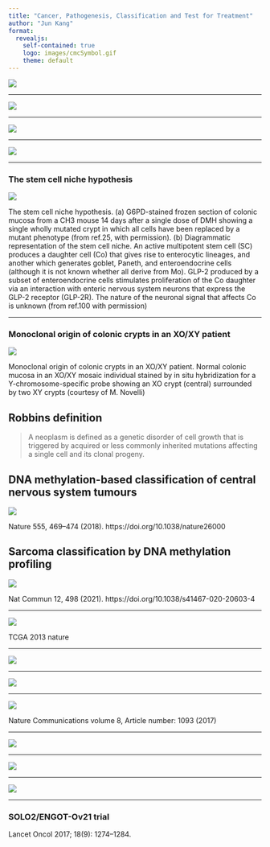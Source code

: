 ```yaml
---
title: "Cancer, Pathogenesis, Classification and Test for Treatment"
author: "Jun Kang"
format: 
  revealjs:
    self-contained: true
    logo: images/cmcSymbol.gif
    theme: default
---
```


![](https://media.springernature.com/w300/springer-static/image/art%253A10.1038%252Fnature.2017.21681/MediaObjects/41586_2017_Article_BFnature201721681_Figb_HTML.jpg?as=webp)

------------------------------------------------------------------------

![](images/41586_2017_Article_BFnature21700_Fig2_HTML.webp)

------------------------------------------------------------------------

![](https://media.springernature.com/full/springer-static/image/art%3A10.1038%2Fnature21700/MediaObjects/41586_2017_Article_BFnature21700_Fig1_HTML.jpg?as=webp)

------------------------------------------------------------------------

![](https://pbs.twimg.com/media/C7is8JZWkAA_eaI?format=jpg&name=small)

------------------------------------------------------------------------

### The stem cell niche hypothesis

![](https://onlinelibrary.wiley.com/cms/asset/48d60689-8c78-407d-9166-5eafe916af46/mfig002.jpg)

::: notes
The stem cell niche hypothesis. (a) G6PD-stained frozen section of colonic mucosa from a CH3 mouse 14 days after a single dose of DMH showing a single wholly mutated crypt in which all cells have been replaced by a mutant phenotype (from ref.25, with permission). (b) Diagrammatic representation of the stem cell niche. An active multipotent stem cell (SC) produces a daughter cell (Co) that gives rise to enterocytic lineages, and another which generates goblet, Paneth, and enteroendocrine cells (although it is not known whether all derive from Mo). GLP-2 produced by a subset of enteroendocrine cells stimulates proliferation of the Co daughter via an interaction with enteric nervous system neurons that express the GLP-2 receptor (GLP-2R). The nature of the neuronal signal that affects Co is unknown (from ref.100 with permission)
:::

------------------------------------------------------------------------

### Monoclonal origin of colonic crypts in an XO/XY patient

![](https://onlinelibrary.wiley.com/cms/asset/3f3d29c5-c34e-4481-a6d6-985addee4a69/mfig004.jpg)

::: notes
Monoclonal origin of colonic crypts in an XO/XY patient. Normal colonic mucosa in an XO/XY mosaic individual stained by in situ hybridization for a Y-chromosome-specific probe showing an XO crypt (central) surrounded by two XY crypts (courtesy of M. Novelli)
:::

## Robbins definition

> A neoplasm is defined as a genetic disorder of cell growth that is triggered by acquired or less commonly inherited mutations affecting a single cell and its clonal progeny.

## DNA methylation-based classification of central nervous system tumours

![](https://media.springernature.com/full/springer-static/image/art%253A10.1038%252Fnature26000/MediaObjects/41586_2018_Article_BFnature26000_Fig1_HTML.jpg?as=webp)

::: aside
Nature 555, 469--474 (2018). https://doi.org/10.1038/nature26000
:::

## Sarcoma classification by DNA methylation profiling

![](https://media.springernature.com/full/springer-static/image/art%253A10.1038%252Fs41467-020-20603-4/MediaObjects/41467_2020_20603_Fig1_HTML.png?as=webp)

::: aside
Nat Commun 12, 498 (2021). https://doi.org/10.1038/s41467-020-20603-4
:::

------------------------------------------------------------------------

![](https://media.springernature.com/full/springer-static/image/art%253A10.1038%252Fnature12113/MediaObjects/41586_2013_Article_BFnature12113_Fig2_HTML.jpg?as=webp)

::: aside
TCGA 2013 nature
:::

------------------------------------------------------------------------

![](https://media.springernature.com/full/springer-static/image/art%253A10.1186%252Fs12885-018-5127-6/MediaObjects/12885_2018_5127_Fig3_HTML.png?as=webp)

------------------------------------------------------------------------

![](https://genome.cshlp.org/content/11/4/609/F1.large.jpg)

------------------------------------------------------------------------

![](https://media.springernature.com/full/springer-static/image/art%253A10.1038%252Fs41467-017-00962-1/MediaObjects/41467_2017_962_Fig1_HTML.jpg?as=webp)

::: aside
Nature Communications volume 8, Article number: 1093 (2017)
:::

------------------------------------------------------------------------

![](https://media.springernature.com/full/springer-static/image/art%253A10.1038%252Fs41467-017-00962-1/MediaObjects/41467_2017_962_Fig2_HTML.jpg?as=webp)

------------------------------------------------------------------------

![](https://media.springernature.com/full/springer-static/image/art%253A10.1038%252Fs41467-017-00962-1/MediaObjects/41467_2017_962_Fig3_HTML.jpg?as=webp)

------------------------------------------------------------------------

![](https://media.springernature.com/full/springer-static/image/art%253A10.1038%252Fs41467-017-00962-1/MediaObjects/41467_2017_962_Fig4_HTML.jpg?as=webp)

------------------------------------------------------------------------

### SOLO2/ENGOT-Ov21 trial

::: aside
Lancet Oncol 2017; 18(9): 1274--1284.
:::
